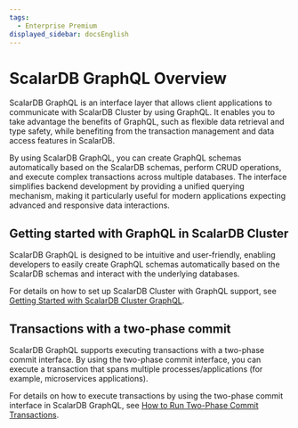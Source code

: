 ```yaml
---
tags:
  - Enterprise Premium
displayed_sidebar: docsEnglish
---
```


# ScalarDB GraphQL Overview

ScalarDB GraphQL is an interface layer that allows client applications to communicate with ScalarDB Cluster by using GraphQL. It enables you to take advantage the benefits of GraphQL, such as flexible data retrieval and type safety, while benefiting from the transaction management and data access features in ScalarDB.

By using ScalarDB GraphQL, you can create GraphQL schemas automatically based on the ScalarDB schemas, perform CRUD operations, and execute complex transactions across multiple databases. The interface simplifies backend development by providing a unified querying mechanism, making it particularly useful for modern applications expecting advanced and responsive data interactions.

## Getting started with GraphQL in ScalarDB Cluster

ScalarDB GraphQL is designed to be intuitive and user-friendly, enabling developers to easily create GraphQL schemas automatically based on the ScalarDB schemas and interact with the underlying databases.

For details on how to set up ScalarDB Cluster with GraphQL support, see [Getting Started with ScalarDB Cluster GraphQL](../scalardb-cluster/getting-started-with-scalardb-cluster-graphql.mdx).

## Transactions with a two-phase commit

ScalarDB GraphQL supports executing transactions with a two-phase commit interface. By using the two-phase commit interface, you can execute a transaction that spans multiple processes/applications (for example, microservices applications).

For details on how to execute transactions by using the two-phase commit interface in ScalarDB GraphQL, see [How to Run Two-Phase Commit Transactions](./how-to-run-two-phase-commit-transaction.mdx).
